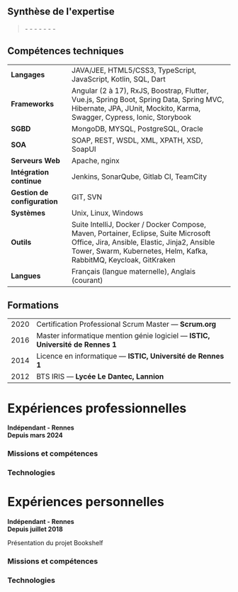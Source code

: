 
## Synthèse de l'expertise

<blockquote>
    - <EmList values="Angular, Typescript, GIT, Vue.js"/>
    - <EmList values="Java/JEE, Java Spring (mvc,&nbsp;data,&nbsp;boot), NestJs, JUnit, Kotlin"/>
    - <EmList values="SQL, MongoDB"/>
    - <EmList values="Jenkins, GitLab CI, Docker, Kubernetes"/>
    - <EmList values="Keycloak, Storybook"/>
    - <EmList values="Scrum, Kanban"/>
    - <EmList values="Autonomie, force de proposition, réactivité, travail en équipe"/>
</blockquote>

## Compétences techniques

|                              |                                                                                                                                   |
|------------------------------|-----------------------------------------------------------------------------------------------------------------------------------|
| **Langages**                 | JAVA/JEE, HTML5/CSS3, TypeScript, JavaScript, Kotlin, SQL, Dart                                                                                                     |
| **Frameworks**               | Angular (2 à 17), RxJS, Boostrap, Flutter, Vue.js, Spring Boot, Spring Data, Spring MVC, Hibernate, JPA, JUnit, Mockito, Karma, Swagger, Cypress, Ionic, Storybook |
| **SGBD**                     | MongoDB, MYSQL, PostgreSQL, Oracle                                                                                                |
| **SOA**                      | SOAP, REST, WSDL, XML, XPATH, XSD, SoapUI                                                                                                                 |
| **Serveurs Web**             | Apache, nginx                                                                                                                     |
| **Intégration continue**     | Jenkins, SonarQube, Gitlab CI, TeamCity                                                                                               |
| **Gestion de configuration** | GIT, SVN                                                                                                                          |
| **Systèmes**                 | Unix, Linux, Windows                                                                                                              |
| **Outils**                   | Suite IntelliJ, Docker / Docker Compose, Maven, Portainer, Eclipse, Suite Microsoft Office, Jira, Ansible, Elastic, Jinja2, Ansible Tower, Swarm, Kubernetes, Helm, Kafka, RabbitMQ, Keycloak, GitKraken                                     |
| **Langues**                  | Français (langue maternelle), Anglais (courant)                                                                                       |

## Formations

|      |                                                                                |
|------|--------------------------------------------------------------------------------|
| 2020 | Certification Professional Scrum Master — **Scrum.org**                                              |
| 2016 | Master informatique mention génie logiciel — **ISTIC, Université de Rennes 1** |
| 2014 | Licence en informatique — **ISTIC, Université de Rennes 1**                    |
| 2012 | BTS IRIS — **Lycée Le Dantec, Lannion**                    |


<Break/>

# Expériences professionnelles

<MissionTitle title="Tech lead" employer="Groupe Legendre"/>

**Indépendant - Rennes** \
**Depuis mars 2024**

### Missions et compétences

### Technologies

# Expériences personnelles

<MissionTitle title="Dev Full-Stack, DevOps, Product Owner"/>

**Indépendant - Rennes** \
**Depuis juillet 2018**

Présentation du projet Bookshelf

### Missions et compétences

### Technologies
